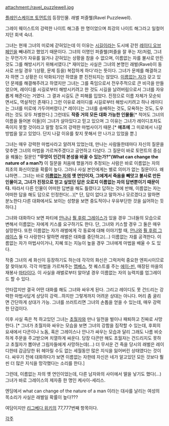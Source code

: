 attachment:/ravel_puzzlewell.jpg

[[플레인스케이프 토먼트]]의 등장인물. 래벌 퍼즐웰(Ravel Puzzlewell). 

그레이 웨이스트의 강력한 나이트 해그중 한 명이었으며 최강의 나이트 해그라고 일컬어지던 회색 숙녀.

그녀는 현재 그녀의 미로에 갇혀있는데 이 이유는 [[시길]]이라는 도시에 갇힌 [[레이디 오브 페인]]을 빼내려고 했었기 때문이다. 
그녀의 이명인 퍼즐웰(퍼즐을 잘 푸는 자)처럼, 그녀는 무언가가 자유를 잃거나 갇혀있는 상황을 참을 수 없으며, 이름없는 자를 불사로 만든 것도 그를 해방시키기 위해서였다.[* 재미있는 사실은 그녀의 본명인 래벌(Ravel)이 동사로 쓰일 경우  '(상황, 문제 등을) 복잡하게 하다'라는 뜻이다.  그녀가 문제를 해결하고자 하면 그 상황은 더 악화되기만 하였을 뿐 진전되지는 않았다. [[이름없는 자]]가 갖고 있던 문제를 해결해주려고 하였지만 그녀는 그를 죽임으로서 전우주적으로 큰 비극을 만들었으며, 레이디를 시길로부터 해방시키려고 한 것도 시길을 날려버림으로서 그녀를 자유롭게 해준다는 거였다. 그 결과 시길도 큰 피해를 입었다. 진정으로 이름 자체가 모순되면서도, 역설적인 존재다.]
그런 이유로 레이디를 시길로부터 해방시키려고 하나 레이디는 그녀를 미로에 가두어버렸다.[* 레이디는 그녀를 숭배하는 것도, 모욕하는 것도, 도우려는 것도 모두 처벌한다.] 그런데도 '''작중 거의 모든 대화 가능한 인물들'''[* 적어도 그녀의 이름을 들어본 이들]이 그녀가 살아있다고 믿고 있으며 그 이유는 그녀가 레이디조차도 죽이지 못할 것이라고 말할 정도의 강력한 마법사이기 때문.[* '''애초에''' 그 미로에서 나갈 방법을 알고 있었다. 단지 나갈 이유를 찾지 못해서 안 나가고 있었을 뿐.]

그녀는 매우 강력한 마법사라고 알려져 있었는데, 만나는 사람들한테마다 자신의 질문을 맞추면 그녀의 마법을 가르쳐주겠다고 공언하고 다녔다.
그 질문이 바로 토먼트의 중심을 꿰뚫는 질문인 '''"무엇이 인간의 본성을 바꿀 수 있는가?"(What can change the nature of a man?)''' 이 질문을  처음에 했을거라 추정되는 사람은 바로 이름없는 자의 최초의 화신이었을 확률이 높다. 
그러나 사실 본인에게는 별로 의미가 없는 질문이다. 왜냐하면...
그녀는 바로 '''[[이름없는 자]]의 옛 연인이자, 그에게서 죽음을 빼앗고 불사로 만든 인물이고, 그녀가 진정으로 얻고 싶었던 답은 오로지 이름없는 자의 답변뿐이기 때문이다.''' 따라서 다른 인물이 어떠한 답변을 해도 틀렸다고 답하는 것에 반해, 이름없는 자는 어떠한 답을 해도 답으로 인정한다(...)[* 단, 답이 없다고 말하거나 모르겠다고 말하면 분노한다.다른 대화에서도 보이는 성향을 보면 중도적이나 우유부단한 것을 싫어하는 듯 하다.]

그녀와 대화하다 보면 파티에 [[안나]]나 [[훨 후럼 그레이스]]가 있을 경우 그녀들의 모습으로 변해서 이름없는 자에게 키스를 요구하기도 한다. 단, 그녀와 키스할 경우 그 둘은 매우 실망한다. 또한 이름없는 자가 래벌에게 각 동료에 대해 이야기할 때, [[안나]]와 [[훨 후럼 그레이스]] 둘 다 사랑한다 말하면 래벌은 대화를 중단하고(...) 이름없는 자를 공격한다. 
이름없는 자가 마법사이거나, 지혜 또는 지능이 높을 경우 그녀에게 마법을 배울 수 도 있다.

작중 그녀의 세 화신이 등장하기도 하는데 각각의 화신은 그럭저럭 중요한 엔피시이므로 잘 찾아보자. 각각 마법을 가르쳐주는 [[멥베스]], 첫 퀘스트를 주는 [[에이-빈]], 매장된 마을의 재봉사 [[마타]]이다. 이 사실을 래벌로부터 알아낼 경우 이름없는 자의 능력치를 업그레이드 할 수 있다.

안타깝지만 결국 어떤 대화를 해도 그녀와 싸우게 된다. 그리고 레이디도 못 건드리는 강력한 마법사답게 상당히 강력...하지만 그렇게까지 어려운 상대는 아니다. 머리 좀 굴리면 간단하게 상대가 가능. 그녀를 쓰러트리면 그녀의 손톱을 얻을 수 있는데, 매우 강력한 단검이다.

이후 사실 죽은 척 하고있던 그녀는 [[초월자]]와 만나 일전을 벌이나 패퇴하고 진짜로 사망한다. [* 그녀가 초월자와 싸우는 모습을 보면 그녀의 강함을 짐작할 수 있는데, 후회의 요새에서 다콘이나 노돔, 혹은 그레이스나 안나가 싸우는 모습과 달리 그래도 나름 비슷하게 주문을 주고받으며 치열하게 싸운다. 당장 다콘만 해도 초월자는 건드리지도 못하고 초월자가 뽑아낸 그림자들에게 사망하는데(...) 더 무서운 건 죽을 당시의 래벌은 레이디한테 감금당한 뒤 헤아릴 수도 없는 세월동안 많은 지식을 잃어버린 상태였다는 것이다. 싸우기 전에 대화하다가 보면 이름없는 자한테 자신은 네가 알고있던 모든 것보다 훨씬 더 많은 지식을 망각했다는 소리를 한다.]

그런데, 이름없는 자의 옛 연인이었는데, 다른 남자와의 사이에서 딸을 낳기도 했다(...) 그녀가 바로 그레이스의 제자중 한 명인 케사이-세리스.
 
엔딩에서 what can change of the nature of a man 이라는 대사를 날리는 여성의 목소리가 사실은 래벌일 확률이 높다???

여담이지만 [[리그베다 위키]]의 77,777번째 항목이다.

[[각주]]
